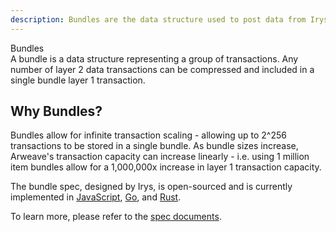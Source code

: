 ```yaml
---
description: Bundles are the data structure used to post data from Irys to Arweave.
---
```



<div className="flex flex-col mt-5">
	<div className="flex items-end">
		<div className="">
			<Heading level={1}>Bundles</Heading>
		</div>
	</div>
</div>
A bundle is a data structure representing a group of transactions. Any number of layer 2 data transactions can be compressed
and included in a single bundle layer 1 transaction.

## Why Bundles?

Bundles allow for infinite transaction scaling - allowing up to 2^256 transactions to be stored in a single bundle. As bundle sizes increase, Arweave's transaction capacity can increase linearly - i.e. using 1 million item bundles allow for a 1,000,000x increase in layer 1 transaction capacity.

The bundle spec, designed by Irys, is open-sourced and is currently implemented in [JavaScript](https://github.com/Irys-xyz/arbundles), [Go](https://github.com/everFinance/goar), and [Rust](https://github.com/Irys-xyz/rust-sdk).

To learn more, please refer to the <a target="_blank" className="underline decoration-blue-400 text-blue-400" href="https://github.com/ArweaveTeam/arweave-standards/blob/master/ans/ANS-104.md">spec documents</a>[]().

